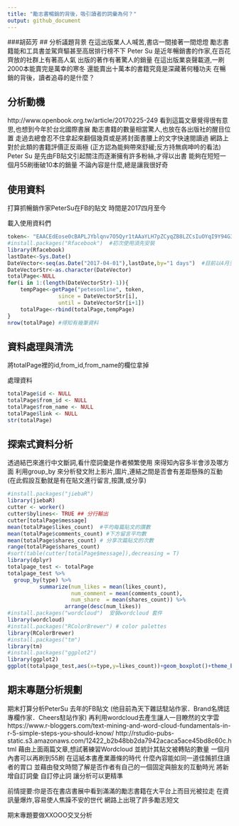 ```yaml
---
title: "勵志書暢銷的背後，吸引讀者的詞彙為何？"
output: github_document
---
```



###胡茹芳
## 分析議題背景
在這出版業人人喊苦,書店一間接著一間熄燈
勵志書籍能和工具書並駕齊驅甚至高居排行榜不下
Peter Su 是近年暢銷書的作家,在百花齊放的社群上有著高人氣
出版的著作有著驚人的銷量
在這出版業哀聲載道,一刷2000本能賣完是萬幸的寒冬
還能賣出十萬本的書籍究竟是深藏著何種功夫
在暢銷的背後，讀者追尋的是什麼？

## 分析動機
http://www.openbook.org.tw/article/20170225-249
看到這篇文章覺得很有意思,也想到今年於台北國際書展
勵志書籍的數量相當驚人,也放在各出版社的醒目位置
走過去總會忍不住拿起來翻個幾頁或是將封面書腰上的文字快速閱讀過
網路上對於此類的書籍評價正反兩極 (正方認為能夠帶來舒緩;反方持無病呻吟的看法)
Peter Su 是先由FB貼文引起關注而逐漸擁有許多粉絲,才得以出書
能夠在短短一個月55刷衝破10本的銷量
不論內容是什麼,總是讓我很好奇

## 使用資料
打算抓暢銷作家PeterSu在FB的貼文
時間是2017四月至今


載入使用資料們
```r
token<- "EAACEdEose0cBAPLJYblqnv7O5Qyr1tAAaYLH7pZCyqZB8LZCsIuOYqI9Y94G3f3a3L1h4DRliaOpz22KZByUhNZCyvnSQXIXgY3tq6AFaHGoWio9dcZA8hMqNsLhdvVobDDVcKuRnhiEeilXzB3we9XKvEHJ3ibYt56xvJfxAsNpZByqHUzV7gpJV6gqw95RPsZD" #access token 
#install.packages("Rfacebook")  #初次使用須先安裝
library(Rfacebook) 
lastDate<-Sys.Date()
DateVector<-seq(as.Date("2017-04-01"),lastDate,by="1 days")  #目前以4月至今的貼文來做初步的分析
DateVectorStr<-as.character(DateVector)
totalPage<-NULL
for(i in 1:(length(DateVectorStr)-1)){
    tempPage<-getPage("petesonline", token,
                since = DateVectorStr[i],
                until = DateVectorStr[i+1])
    totalPage<-rbind(totalPage,tempPage)
}
nrow(totalPage) #得知有幾筆資料
```

## 資料處理與清洗
將totalPage裡的id,from_id,from_name的欄位拿掉

處理資料
```r
totalPage$id <- NULL
totalPage$from_id <- NULL
totalPage$from_name <- NULL
totalPage$link <- NULL
str(totalPage)
```

## 探索式資料分析
透過結巴來進行中文斷詞,看什麼詞彙是作者頻繁使用
來得知內容多半會涉及哪方面
利用group_by 來分析發文附上影片,圖片,連結之間是否會有差距懸殊的互動
(在此假設互動就是有在貼文進行留言,按讚,或分享)

```r

#install.packages("jiebaR")
library(jiebaR)
cutter <- worker()
cutter$bylines<- TRUE ## 分行輸出
cutter[totalPage$message] 
mean(totalPage$likes_count)  #平均每篇貼文的讚數
mean(totalPage$comments_count) #下方留言平均數
mean(totalPage$shares_count) # 分享次篇貼文的次數
range(totalPage$shares_count)
#sort(table(cutter[totalPage$message]),decreasing = T)
library(dplyr)
totalpage_test <- totalPage
totalpage_test %>% 
  group_by(type) %>%   
          summarize(num_likes = mean(likes_count),
                    num_comment = mean(comments_count),
                    num_share  = mean(shares_count)) %>%
                  arrange(desc(num_likes))
#install.packages("wordcloud")  安裝wordcloud 套件
library(wordcloud)
#install.packages("RColorBrewer") # color palettes
library(RColorBrewer)
#install.packages("tm") 
library(tm)
#install.packages("ggplot2")
library(ggplot2)
ggplot(totalpage_test,aes(x=type,y=likes_count))+geom_boxplot()+theme_bw()

```

## 期末專題分析規劃
期末打算分析PeterSu 去年的FB貼文
(他目前為天下雜誌駐站作家．Brand名牌誌專欄作家．Cheers駐站作家)
再利用wordcloud去產生讓人一目瞭然的文字雲
https://www.r-bloggers.com/text-mining-and-word-cloud-fundamentals-in-r-5-simple-steps-you-should-know/
http://rstudio-pubs-static.s3.amazonaws.com/12422_b2b48bb2da7942acaca5ace45bd8c60c.html
藉由上面兩篇文章,想試著練習Wordcloud
並統計其貼文被轉貼的數量 
一個月內書可以再刷到55刷 在這紙本書產業蕭條的時代
什麼內容能如同一道佳餚抓住讀者的胃口
並藉由發文時間了解是否作者有自己的一個固定與臉友的互動時光
將新增自訂詞彙 自訂停止詞 讓分析可以更精準


前情提要:你是否在書店書展中看到滿滿的勵志書籍在大平台上而目光被拉走
在資訊量爆炸,容易使人焦躁不安的世代
網路上出現了許多勵志短文

期末專題要做XXOOO交叉分析
